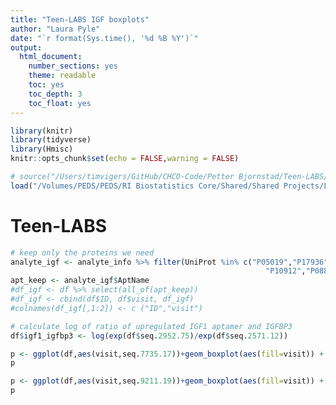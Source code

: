 ```yaml
---
title: "Teen-LABS IGF boxplots"
author: "Laura Pyle"
date: "`r format(Sys.time(), '%d %B %Y')`"
output:
  html_document:
    number_sections: yes
    theme: readable
    toc: yes
    toc_depth: 3
    toc_float: yes
---
```


```r
library(knitr)
library(tidyverse)
library(Hmisc)
knitr::opts_chunk$set(echo = FALSE,warning = FALSE)
```

```r
# source("/Users/timvigers/GitHub/CHCO-Code/Petter Bjornstad/Teen-LABS/create_teen_labs_analysis_dataset.R")
load("/Volumes/PEDS/PEDS/RI Biostatistics Core/Shared/Shared Projects/Laura/Peds Endo/Petter Bjornstad/Teen Labs/Data_Cleaned/analysis_dataset.RData")

```

# Teen-LABS

```r
# keep only the proteins we need
analyte_igf <- analyte_info %>% filter(UniProt %in% c("P05019","P17936","P35858","P01241","P18065","P22692","P24593",
                                                         "P10912","P08833","P24592","P01019","P36955"))
apt_keep <- analyte_igf$AptName
#df_igf <- df %>% select(all_of(apt_keep))
#df_igf <- cbind(df$ID, df$visit, df_igf)
#colnames(df_igf[,1:2]) <- c ("ID","visit")

# calculate log of ratio of upregulated IGF1 aptamer and IGFBP3
df$igf1_igfbp3 <- log(exp(df$seq.2952.75)/exp(df$seq.2571.12))

p <- ggplot(df,aes(visit,seq.7735.17))+geom_boxplot(aes(fill=visit)) + ylab("log(PEDF)")
p

p <- ggplot(df,aes(visit,seq.9211.19))+geom_boxplot(aes(fill=visit)) + ylab("log(PEDF)")
p
```
